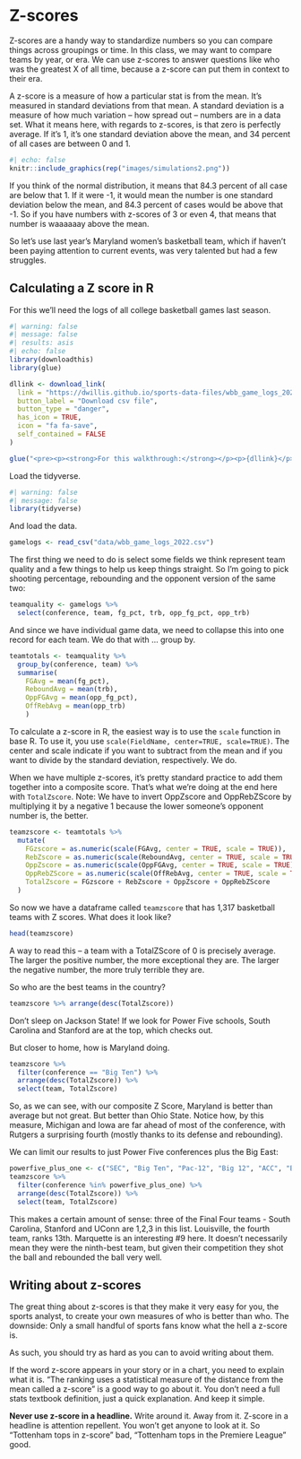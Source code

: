 # Z-scores

Z-scores are a handy way to standardize numbers so you can compare things across groupings or time. In this class, we may want to compare teams by year, or era. We can use z-scores to answer questions like who was the greatest X of all time, because a z-score can put them in context to their era.

A z-score is a measure of how a particular stat is from the mean. It's measured in standard deviations from that mean. A standard deviation is a measure of how much variation -- how spread out -- numbers are in a data set. What it means here, with regards to z-scores, is that zero is perfectly average. If it's 1, it's one standard deviation above the mean, and 34 percent of all cases are between 0 and 1.

```r
#| echo: false
knitr::include_graphics(rep("images/simulations2.png"))
```

If you think of the normal distribution, it means that 84.3 percent of all case are below that 1. If it were -1, it would mean the number is one standard deviation below the mean, and 84.3 percent of cases would be above that -1. So if you have numbers with z-scores of 3 or even 4, that means that number is waaaaaay above the mean.

So let's use last year's Maryland women's basketball team, which if haven't been paying attention to current events, was very talented but had a few struggles.

## Calculating a Z score in R

For this we'll need the logs of all college basketball games last season.

```r
#| warning: false
#| message: false
#| results: asis
#| echo: false
library(downloadthis)
library(glue)

dllink <- download_link(
  link = "https://dwillis.github.io/sports-data-files/wbb_game_logs_2022.csv",
  button_label = "Download csv file",
  button_type = "danger",
  has_icon = TRUE,
  icon = "fa fa-save",
  self_contained = FALSE
)

glue("<pre><p><strong>For this walkthrough:</strong></p><p>{dllink}</p></pre>")

```

Load the tidyverse.

```r
#| warning: false
#| message: false
library(tidyverse)
```

And load the data.

```r
gamelogs <- read_csv("data/wbb_game_logs_2022.csv")
```

The first thing we need to do is select some fields we think represent team quality and a few things to help us keep things straight. So I'm going to pick shooting percentage, rebounding and the opponent version of the same two:

```r
teamquality <- gamelogs %>% 
  select(conference, team, fg_pct, trb, opp_fg_pct, opp_trb)
```

And since we have individual game data, we need to collapse this into one record for each team. We do that with ... group by.

```r
teamtotals <- teamquality %>% 
  group_by(conference, team) %>% 
  summarise(
    FGAvg = mean(fg_pct), 
    ReboundAvg = mean(trb), 
    OppFGAvg = mean(opp_fg_pct),
    OffRebAvg = mean(opp_trb)
    ) 
```

To calculate a z-score in R, the easiest way is to use the `scale` function in base R. To use it, you use `scale(FieldName, center=TRUE, scale=TRUE)`. The center and scale indicate if you want to subtract from the mean and if you want to divide by the standard deviation, respectively. We do.

When we have multiple z-scores, it's pretty standard practice to add them together into a composite score. That's what we're doing at the end here with `TotalZscore`. Note: We have to invert OppZscore and OppRebZScore by multiplying it by a negative 1 because the lower someone's opponent number is, the better.

```r
teamzscore <- teamtotals %>% 
  mutate(
    FGzscore = as.numeric(scale(FGAvg, center = TRUE, scale = TRUE)),
    RebZscore = as.numeric(scale(ReboundAvg, center = TRUE, scale = TRUE)),
    OppZscore = as.numeric(scale(OppFGAvg, center = TRUE, scale = TRUE)) * -1,
    OppRebZScore = as.numeric(scale(OffRebAvg, center = TRUE, scale = TRUE)) * -1,
    TotalZscore = FGzscore + RebZscore + OppZscore + OppRebZScore
  )  
```

So now we have a dataframe called `teamzscore` that has 1,317 basketball teams with Z scores. What does it look like?

```r
head(teamzscore)
```

A way to read this -- a team with a TotalZScore of 0 is precisely average. The larger the positive number, the more exceptional they are. The larger the negative number, the more truly terrible they are.

So who are the best teams in the country?

```r
teamzscore %>% arrange(desc(TotalZscore))
```

Don't sleep on Jackson State! If we look for Power Five schools, South Carolina and Stanford are at the top, which checks out.

But closer to home, how is Maryland doing.

```r
teamzscore %>% 
  filter(conference == "Big Ten") %>% 
  arrange(desc(TotalZscore)) %>%
  select(team, TotalZscore)
```

So, as we can see, with our composite Z Score, Maryland is better than average but not great. But better than Ohio State. Notice how, by this measure, Michigan and Iowa are far ahead of most of the conference, with Rutgers a surprising fourth (mostly thanks to its defense and rebounding).

We can limit our results to just Power Five conferences plus the Big East:

```r
powerfive_plus_one <- c("SEC", "Big Ten", "Pac-12", "Big 12", "ACC", "Big East")
teamzscore %>% 
  filter(conference %in% powerfive_plus_one) %>% 
  arrange(desc(TotalZscore)) %>%
  select(team, TotalZscore)
```

This makes a certain amount of sense: three of the Final Four teams - South Carolina, Stanford and UConn are 1,2,3 in this list. Louisville, the fourth team, ranks 13th. Marquette is an interesting #9 here. It doesn't necessarily mean they were the ninth-best team, but given their competition they shot the ball and rebounded the ball very well.

## Writing about z-scores

The great thing about z-scores is that they make it very easy for you, the sports analyst, to create your own measures of who is better than who. The downside: Only a small handful of sports fans know what the hell a z-score is.

As such, you should try as hard as you can to avoid writing about them.

If the word z-score appears in your story or in a chart, you need to explain what it is. "The ranking uses a statistical measure of the distance from the mean called a z-score" is a good way to go about it. You don't need a full stats textbook definition, just a quick explanation. And keep it simple.

**Never use z-score in a headline.** Write around it. Away from it. Z-score in a headline is attention repellent. You won't get anyone to look at it. So "Tottenham tops in z-score" bad, "Tottenham tops in the Premiere League" good.
